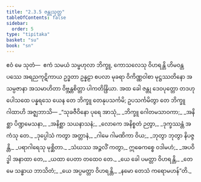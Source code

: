 ```yaml
---
title: "2.3.5 ဇန္တုသုတ္တ"
tableOfContents: false
sidebar:
  order: 5
type: "tipitaka"
basket: "su"
book: "sn"
---
```



<DynamicBreadcrumb />

<Division number="106" book="sn" e="ch" v="18" p="296">

<Paragraph number="522" book="sn">
ဧဝံ မေ သုတံ—  ဧကံ သမယံ သမ္ဗဟုလာ ဘိက္ခူ, ကောသလေသု ဝိဟရန္တိ ဟိမဝန္တပဿေ အရညကုဋိကာယ ဥဒ္ဓတာ ဥန္နဠာ စပလာ မုခရာ ဝိကိဏ္ဏဝါစာ မုဋ္ဌဿတိနော အသမ္ပဇာနာ အသမာဟိတာ ဝိဗ္ဘန္တစိတ္တာ ပါကတိန္ဒြိယာ.
</Paragraph>

<Paragraph number="523" book="sn">
အထ ခေါ ဇန္တု ဒေဝပုတ္တော တဒဟုပေါသထေ ပန္နရသေ ယေန တေ ဘိက္ခူ တေနုပသင်္ကမိ; ဥပသင်္ကမိတွာ တေ ဘိက္ခူ ဂါထာဟိ အဇ္ဈဘာသိ—
</Paragraph>

<Paragraph number="524" type="verses" book="sn">
_“သုခဇီဝိနော ပုရေ အာသုံ,_  
_ဘိက္ခူ ဂေါတမသာဝကာ;_  
_အနိစ္ဆာ ပိဏ္ဍမေသနာ,_  
_အနိစ္ဆာ သယနာသနံ;_  
_လောကေ အနိစ္စတံ ဉတွာ,_  
_ဒုက္ခဿန္တံ အကံသု တေ._  

</Paragraph>

<Paragraph number="525" type="verses" book="sn">
_ဒုပ္ပေါသံ ကတွာ အတ္တာနံ,_  
_ဂါမေ ဂါမဏိကာ ဝိယ;_  
_ဘုတွာ ဘုတွာ နိပဇ္ဇန္တိ,_  
_ပရာဂါရေသု မုစ္ဆိတာ._  

</Paragraph>

<Paragraph number="526" type="verses" book="sn">
_သံဃဿ အဉ္ဇလိံ ကတွာ,_  
ဣဓေကစ္စေ ဝဒါမဟံ;_  
_အပဝိဒ္ဓါ အနာထာ တေ,_  
_ယထာ ပေတာ တထေဝ တေ._  

</Paragraph>

<Paragraph number="527" type="verses" book="sn">
_ယေ ခေါ ပမတ္တာ ဝိဟရန္တိ,_  
_တေ မေ သန္ဓာယ ဘာသိတံ;_  
_ယေ အပ္ပမတ္တာ ဝိဟရန္တိ,_  
_နမော တေသံ ကရောမဟန်”တိ._
</Paragraph>
</Division>